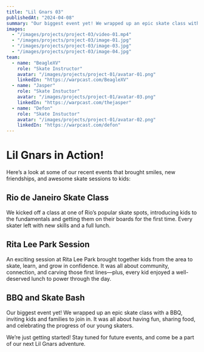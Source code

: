 ```yaml
---
title: "Lil Gnars 03"
publishedAt: "2024-04-08"
summary: "Our biggest event yet! We wrapped up an epic skate class with a BBQ, inviting kids and families to join in. It was all about having fun, sharing food, and celebrating the progress of our young skaters."
images:
  - "/images/projects/project-03/video-01.mp4"
  - "/images/projects/project-03/image-01.jpg"
  - "/images/projects/project-03/image-03.jpg"
  - "/images/projects/project-03/image-04.jpg"
team:
  - name: "BeagleXV"
    role: "Skate Instructor"
    avatar: "/images/projects/project-01/avatar-01.png"
    linkedIn: "https://warpcast.com/BeagleXV"
  - name: "Jasper"
    role: "Skate Instuctor"
    avatar: "/images/projects/project-01/avatar-03.png"
    linkedIn: "https://warpcast.com/thejasper"
  - name: "Defon"
    role: "Skate Instuctor"
    avatar: "/images/projects/project-01/avatar-02.png"
    linkedIn: "https://warpcast.com/defon"
---
```


# Lil Gnars in Action!

Here’s a look at some of our recent events that brought smiles, new friendships, and awesome skate sessions to kids:

## Rio de Janeiro Skate Class

We kicked off a class at one of Rio’s popular skate spots, introducing kids to the fundamentals and getting them on their boards for the first time. Every skater left with new skills and a full lunch.

## Rita Lee Park Session

An exciting session at Rita Lee Park brought together kids from the area to skate, learn, and grow in confidence. It was all about community, connection, and carving those first lines—plus, every kid enjoyed a well-deserved lunch to power through the day.

## BBQ and Skate Bash

Our biggest event yet! We wrapped up an epic skate class with a BBQ, inviting kids and families to join in. It was all about having fun, sharing food, and celebrating the progress of our young skaters.

We’re just getting started! Stay tuned for future events, and come be a part of our next Lil Gnars adventure.
